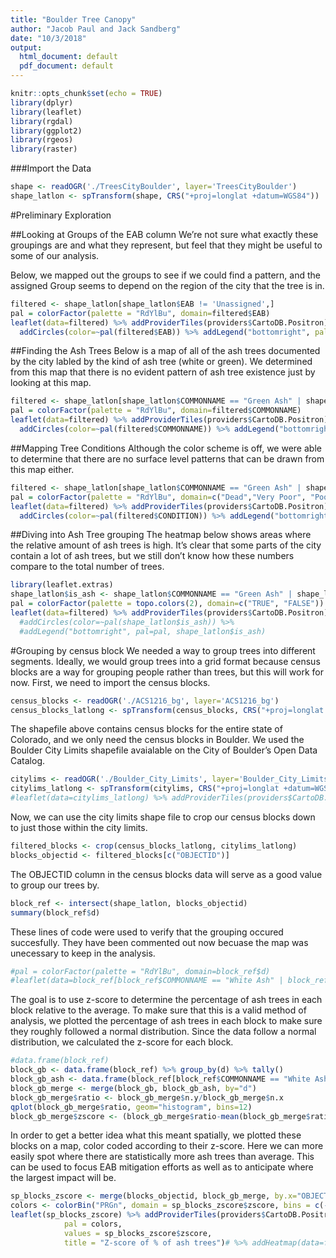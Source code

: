 ```yaml
---
title: "Boulder Tree Canopy"
author: "Jacob Paul and Jack Sandberg"
date: "10/3/2018"
output:
  html_document: default
  pdf_document: default
---
```


```r
knitr::opts_chunk$set(echo = TRUE)
library(dplyr)
library(leaflet)
library(rgdal)
library(ggplot2)
library(rgeos)
library(raster)
```

###Import the Data
```r
shape <- readOGR('./TreesCityBoulder', layer='TreesCityBoulder')
shape_latlon <- spTransform(shape, CRS("+proj=longlat +datum=WGS84"))
```

#Preliminary Exploration

##Looking at Groups of the EAB column
We're not sure what exactly these groupings are and what they represent, but feel that they might be useful to some of our analysis.

Below, we mapped out the groups to see if we could find a pattern, and the assigned Group seems to depend on the region of the city that the tree is in.
```r
filtered <- shape_latlon[shape_latlon$EAB != 'Unassigned',]
pal = colorFactor(palette = "RdYlBu", domain=filtered$EAB)
leaflet(data=filtered) %>% addProviderTiles(providers$CartoDB.Positron) %>% 
  addCircles(color=~pal(filtered$EAB)) %>% addLegend("bottomright", pal=pal, filtered$EAB)
```


##Finding the Ash Trees
Below is a map of all of the ash trees documented by the city labled by the kind of ash tree (white or green). We determined from this map that there is no evident pattern of ash tree existence just by looking at this map. 
```r
filtered <- shape_latlon[shape_latlon$COMMONNAME == "Green Ash" | shape_latlon$COMMONNAME == "White Ash",]
pal = colorFactor(palette = "RdYlBu", domain=filtered$COMMONNAME)
leaflet(data=filtered) %>% addProviderTiles(providers$CartoDB.Positron) %>% 
  addCircles(color=~pal(filtered$COMMONNAME)) %>% addLegend("bottomright", pal=pal, filtered$COMMONNAME)
```

##Mapping Tree Conditions
Although the color scheme is off, we were able to determine that there are no surface level patterns that can be drawn from this map either.
```r
filtered <- shape_latlon[shape_latlon$COMMONNAME == "Green Ash" | shape_latlon$COMMONNAME == "White Ash",]
pal = colorFactor(palette = "RdYlBu", domain=c("Dead","Very Poor", "Poor", "Fair", "Good", "Excellent", "N/A"))
leaflet(data=filtered) %>% addProviderTiles(providers$CartoDB.Positron) %>% 
  addCircles(color=~pal(filtered$CONDITION)) %>% addLegend("bottomright", pal=pal, filtered$CONDITION)
```
##Diving into Ash Tree grouping
The heatmap below shows areas where the relative amount of ash trees is high. It's clear that some parts of the city contain a lot of ash trees, but we still don't know how these numbers compare to the total number of trees. 

```r
library(leaflet.extras)
shape_latlon$is_ash <- shape_latlon$COMMONNAME == "Green Ash" | shape_latlon$COMMONNAME == "White Ash"
pal = colorFactor(palette = topo.colors(2), domain=c("TRUE", "FALSE"))
leaflet(data=filtered) %>% addProviderTiles(providers$CartoDB.Positron) %>% addHeatmap(radius=6)
  #addCircles(color=~pal(shape_latlon$is_ash)) %>% 
  #addLegend("bottomright", pal=pal, shape_latlon$is_ash) 
```
#Grouping by census block
We needed a way to group trees into different segments. Ideally, we would group trees into a grid format because census blocks are a way for grouping people rather than trees, but this will work for now. First, we need to import the census blocks.
```r
census_blocks <- readOGR('./ACS1216_bg', layer='ACS1216_bg')
census_blocks_latlong <- spTransform(census_blocks, CRS("+proj=longlat +datum=WGS84"))
```

The shapefile above contains census blocks for the entire state of Colorado, and we only need the census blocks in Boulder. We used the Boulder City Limits shapefile avaialable on the City of Boulder's Open Data Catalog.
```r
citylims <- readOGR('./Boulder_City_Limits', layer='Boulder_City_Limits')
citylims_latlong <- spTransform(citylims, CRS("+proj=longlat +datum=WGS84"))
#leaflet(data=citylims_latlong) %>% addProviderTiles(providers$CartoDB.Positron) %>% addPolygons()
```

Now, we can use the city limits shape file to crop our census blocks down to just those within the city limits.
```r
filtered_blocks <- crop(census_blocks_latlong, citylims_latlong)
blocks_objectid <- filtered_blocks[c("OBJECTID")]
```

The OBJECTID column in the census blocks data will serve as a good value to group our trees by.
```r
block_ref <- intersect(shape_latlon, blocks_objectid)
summary(block_ref$d)
```
These lines of code were used to verify that the grouping occured succesfully. They have been commented out now becuase the map was unecessary to keep in the analysis.
```r
#pal = colorFactor(palette = "RdYlBu", domain=block_ref$d)
#leaflet(data=block_ref[block_ref$COMMONNAME == "White Ash" | block_ref$COMMONNAME == "Green Ash",]) %>% #addProviderTiles(providers$CartoDB.Positron) %>% addPolygons(data=filtered_blocks) %>% addCircles(data = block_ref, color = #~pal(block_ref$d))
```

The goal is to use z-score to determine the percentage of ash trees in each block relative to the average. To make sure that this is a valid method of analysis, we plotted the percentage of ash trees in each block to make sure they roughly followed a normal distribution. Since the data follow a normal distribution, we calculated the z-score for each block.
```r
#data.frame(block_ref)
block_gb <- data.frame(block_ref) %>% group_by(d) %>% tally()
block_gb_ash <- data.frame(block_ref[block_ref$COMMONNAME == "White Ash" | block_ref$COMMONNAME == "Green Ash",]) %>% group_by(d) %>% tally()
block_gb_merge <- merge(block_gb, block_gb_ash, by="d")
block_gb_merge$ratio <- block_gb_merge$n.y/block_gb_merge$n.x
qplot(block_gb_merge$ratio, geom="histogram", bins=12)
block_gb_merge$zscore <- (block_gb_merge$ratio-mean(block_gb_merge$ratio))/sd(block_gb_merge$ratio)
```

In order to get a better idea what this meant spatially, we plotted these blocks on a map, color coded according to their z-score. Here we can more easily spot where there are statistically more ash trees than average. This can be used to focus EAB mitigation efforts as well as to anticipate where the largest impact will be.
```r
sp_blocks_zscore <- merge(blocks_objectid, block_gb_merge, by.x="OBJECTID", by.y="d")
colors <- colorBin("PRGn", domain = sp_blocks_zscore$zscore, bins = c(-3,-2,-1,0,1,2,3))
leaflet(sp_blocks_zscore) %>% addProviderTiles(providers$CartoDB.Positron) %>% addPolygons(color=colors(sp_blocks_zscore$zscore), weight=3, fillOpacity = .7) %>% addLegend("bottomright", 
            pal = colors, 
            values = sp_blocks_zscore$zscore, 
            title = "Z-score of % of ash trees")# %>% addHeatmap(data=filtered, radius=6)
```

```r

```

